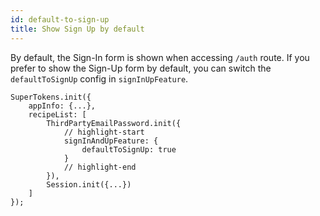 ```yaml
---
id: default-to-sign-up
title: Show Sign Up by default
---
```

 

By default, the Sign-In form is shown when accessing `/auth` route.
If you prefer to show the Sign-Up form by default, you can switch the `defaultToSignUp` config in `signInUpFeature`.

<FrontendSDKTabs>
<TabItem value="reactjs">

```tsx
SuperTokens.init({
    appInfo: {...},
    recipeList: [
        ThirdPartyEmailPassword.init({
            // highlight-start
            signInAndUpFeature: {
                defaultToSignUp: true 
            }
            // highlight-end 
        }),
        Session.init({...})
    ]
});
```
</TabItem>
</FrontendSDKTabs>